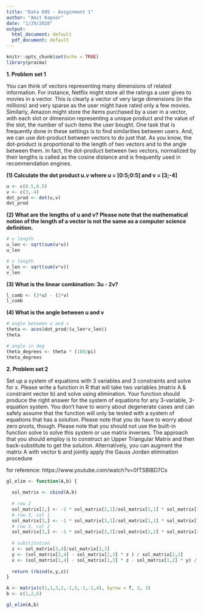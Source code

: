 ```yaml
---
title: "Data 605 - Assginment 1"
author: "Amit Kapoor"
date: "1/29/2020"
output:
  html_document: default
  pdf_document: default
---
```


```r
knitr::opts_chunk$set(echo = TRUE)
library(pracma)
```

**1. Problem set 1**

You can think of vectors representing many dimensions of related information. For instance, Netflix might store all the ratings a user gives to movies in a vector. This is clearly a vector of very large dimensions (in the millions) and very sparse as the user might have rated only a few movies. Similarly, Amazon might store the items purchased by a user in a vector, with each slot or dimension representing a unique product and the value of the slot, the number of such items the user bought. One task that is frequently done in these settings is to find similarities between users. And, we can use dot-product between vectors to do just that. As you know, the dot-product is proportional to the length of two vectors and to the angle between them. In fact, the dot-product between two vectors, normalized by their lengths is called as the cosine distance and is frequently used in recommendation engines.

**(1) Calculate the dot product u.v where u = [0:5;0:5] and v = [3;-4]**

```r
u <- c(0.5,0.5)
v <- c(3,-4)
dot_prod <- dot(u,v)
dot_prod
```


**(2) What are the lengths of u and v? Please note that the mathematical notion of the length of a vector is not the same as a computer science definition.**

```r
# u length
u_len <- sqrt(sum(u*u))
u_len
```

```r
# v length
v_len <- sqrt(sum(v*v))
v_len
```

**(3) What is the linear combination: 3u - 2v?**

```r
l_comb <- (3*u) - (2*v)
l_comb
```



**(4) What is the angle between u and v**

```r
# angle between u and v
theta <- acos(dot_prod/(u_len*v_len))
theta
```

```r
# angle in deg
theta_degrees <- theta * (180/pi)
theta_degrees
```

**2. Problem set 2**

Set up a system of equations with 3 variables and 3 constraints and solve for x. Please write a function in R that will take two variables (matrix A & constraint vector b) and solve using elimination. Your function should produce the right answer for the system of equations for any 3-variable, 3-equation system. You don't have to worry about degenerate cases and can safely assume that the function will only be tested with a system of equations that has a solution. Please note that you do have to worry about zero pivots, though. Please note that you should not use the built-in function solve to solve this system or use matrix inverses. The approach that you should employ is to construct an Upper Triangular Matrix and then back-substitute to get the solution. Alternatively, you can augment the matrix A with vector b and jointly apply the Gauss Jordan elimination procedure

for reference: https://www.youtube.com/watch?v=0fTSBIBD7Cs

```r
gl_elim <- function(A,b) {
  
  sol_matrix <- cbind(A,b)
  
  # row 2
  sol_matrix[2,] <- -1 * sol_matrix[2,1]/sol_matrix[1,1] * sol_matrix[1,] + sol_matrix[2,]
  # row 3, col 1
  sol_matrix[3,] <- -1 * sol_matrix[3,1]/sol_matrix[1,1] * sol_matrix[1,] + sol_matrix[3,]
  # row 3, col 2
  sol_matrix[3,] <- -1 * sol_matrix[3,2]/sol_matrix[2,2] * sol_matrix[2,] + sol_matrix[3,]
  
  # substitution
  z <- sol_matrix[3,4]/sol_matrix[3,3]
  y <- (sol_matrix[2,4] - sol_matrix[2,3] * z ) / sol_matrix[2,2]
  x <- (sol_matrix[1,4] - sol_matrix[1,3] * z - sol_matrix[1,2] * y) / sol_matrix[1,1]
  
  return (rbind(x,y,z))
}

```

```r
A <- matrix(c(1,1,3,2,-1,5,-1,-2,4), byrow = T, 3, 3)
b <- c(1,2,6)

gl_elim(A,b)
```



